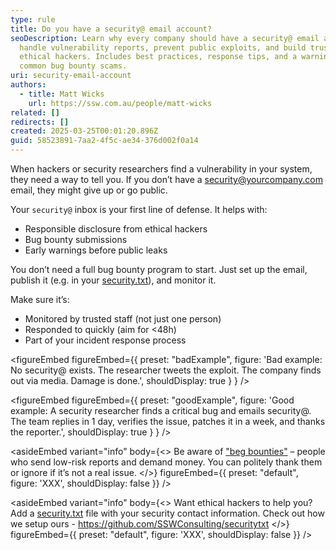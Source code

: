 ```yaml
---
type: rule
title: Do you have a security@ email account?
seoDescription: Learn why every company should have a security@ email address to
  handle vulnerability reports, prevent public exploits, and build trust with
  ethical hackers. Includes best practices, response tips, and a warning about
  common bug bounty scams.
uri: security-email-account
authors:
  - title: Matt Wicks
    url: https://ssw.com.au/people/matt-wicks
related: []
redirects: []
created: 2025-03-25T00:01:20.896Z
guid: 58523891-7aa2-4f5c-ae34-376d002f0a14
---
```

When hackers or security researchers find a vulnerability in your system, they need a way to tell you. If you don’t have a security@yourcompany.com email, they might give up or go public.

Your `security@` inbox is your first line of defense.
It helps with:

* Responsible disclosure from ethical hackers
* Bug bounty submissions
* Early warnings before public leaks

You don’t need a full bug bounty program to start. Just set up the email, publish it (e.g. in your [security.txt](https://securitytxt.org)), and monitor it.

Make sure it’s:

* Monitored by trusted staff (not just one person)
* Responded to quickly (aim for <48h)
* Part of your incident response process


<figureEmbed figureEmbed={{
  preset: "badExample",
  figure: 'Bad example: No security@ exists. The researcher tweets the exploit. The company finds out via media. Damage is done.',
  shouldDisplay: true
} } />


<figureEmbed figureEmbed={{
  preset: "goodExample",
  figure: 'Good example: A security researcher finds a critical bug and emails security@. The team replies in 1 day, verifies the issue, patches it in a week, and thanks the reporter.',
  shouldDisplay: true
} } />


<asideEmbed
  variant="info"
  body={<>
    Be aware of ["beg bounties"](https://www.troyhunt.com/beg-bounties/) – people who send low-risk reports and demand money. You can politely thank them or ignore if it’s not a real issue.
  </>}
  figureEmbed={{
    preset: "default",
    figure: 'XXX',
    shouldDisplay: false
  }}
/>

<asideEmbed
  variant="info"
  body={<>
    Want ethical hackers to help you? Add a [security.txt](https://securitytxt.org) file with your security contact information. Check out how we setup ours - https://github.com/SSWConsulting/securitytxt
  </>}
  figureEmbed={{
    preset: "default",
    figure: 'XXX',
    shouldDisplay: false
  }}
/>